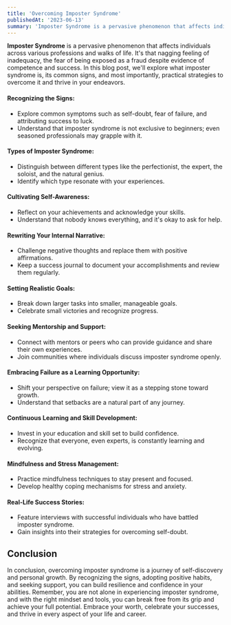 ```yaml
---
title: 'Overcoming Imposter Syndrome'
publishedAt: '2023-06-13'
summary: 'Imposter Syndrome is a pervasive phenomenon that affects individuals across various professions and walks of life'
---
```


**Imposter Syndrome** is a pervasive phenomenon that affects individuals across various professions and walks of life.
It's that nagging feeling of inadequacy, the fear of being exposed as a fraud despite evidence of competence and success.
In this blog post, we'll explore what imposter syndrome is, its common signs, and most importantly, practical strategies
to overcome it and thrive in your endeavors.

#### Recognizing the Signs:

- Explore common symptoms such as self-doubt, fear of failure, and attributing success to luck.
- Understand that imposter syndrome is not exclusive to beginners; even seasoned professionals may grapple with it.

#### Types of Imposter Syndrome:

- Distinguish between different types like the perfectionist, the expert, the soloist, and the natural genius.
- Identify which type resonate with your experiences.

#### Cultivating Self-Awareness:

- Reflect on your achievements and acknowledge your skills.
- Understand that nobody knows everything, and it's okay to ask for help.

#### Rewriting Your Internal Narrative:

- Challenge negative thoughts and replace them with positive affirmations.
- Keep a success journal to document your accomplishments and review them regularly.

#### Setting Realistic Goals:

- Break down larger tasks into smaller, manageable goals.
- Celebrate small victories and recognize progress.

#### Seeking Mentorship and Support:

- Connect with mentors or peers who can provide guidance and share their own experiences.
- Join communities where individuals discuss imposter syndrome openly.

#### Embracing Failure as a Learning Opportunity:

- Shift your perspective on failure; view it as a stepping stone toward growth.
- Understand that setbacks are a natural part of any journey.

#### Continuous Learning and Skill Development:

- Invest in your education and skill set to build confidence.
- Recognize that everyone, even experts, is constantly learning and evolving.

#### Mindfulness and Stress Management:

- Practice mindfulness techniques to stay present and focused.
- Develop healthy coping mechanisms for stress and anxiety.

#### Real-Life Success Stories:

- Feature interviews with successful individuals who have battled imposter syndrome.
- Gain insights into their strategies for overcoming self-doubt.

## Conclusion

In conclusion, overcoming imposter syndrome is a journey of self-discovery and personal growth.
By recognizing the signs, adopting positive habits, and seeking support, you can build resilience and
confidence in your abilities. Remember, you are not alone in experiencing imposter syndrome, and with
the right mindset and tools, you can break free from its grip and achieve your full potential.
Embrace your worth, celebrate your successes, and thrive in every aspect of your life and career.